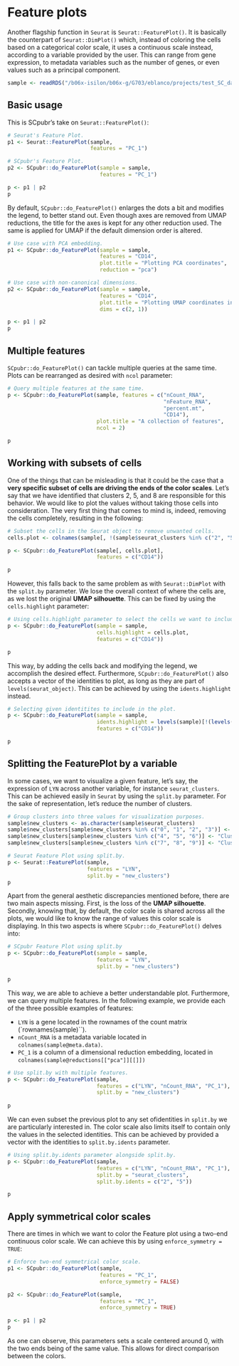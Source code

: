 # Feature plots 
Another flagship function in `Seurat` is `Seurat::FeaturePlot()`. It is basically the counterpart of `Seurat::DimPlot()` which, instead of coloring the cells based on a categorical color scale, it uses a continuous scale instead, according to a variable provided by the user. This can range from gene expression, to metadata variables such as the number of genes, or even values such as a principal component. 



```r
sample <- readRDS("/b06x-isilon/b06x-g/G703/eblanco/projects/test_SC_datasets/sc_dataset.rds")
```

## Basic usage

This is SCpubr's take on `Seurat::FeaturePlot()`:
```r
# Seurat's Feature Plot.
p1 <- Seurat::FeaturePlot(sample, 
                          features = "PC_1")

# SCpubr's Feature Plot.
p2 <- SCpubr::do_FeaturePlot(sample = sample,
                             features = "PC_1")

p <- p1 | p2
p
```

By default, `SCpubr::do_FeaturePlot()` enlarges the dots a bit and modifies the legend, to better stand out. Even though axes are removed from UMAP reductions, the title for the axes is kept for any other reduction used. The same is applied for UMAP if the default dimension order is altered.

```r
# Use case with PCA embedding.
p1 <- SCpubr::do_FeaturePlot(sample = sample, 
                             features = "CD14",
                             plot.title = "Plotting PCA coordinates",
                             reduction = "pca")

# Use case with non-canonical dimensions.                             
p2 <- SCpubr::do_FeaturePlot(sample = sample, 
                             features = "CD14",
                             plot.title = "Plotting UMAP coordinates in a different order",
                             dims = c(2, 1))

p <- p1 | p2
p
```

## Multiple features

`SCpubr::do_FeaturePlot()` can tackle multiple queries at the same time. Plots can be rearranged as desired with `ncol` parameter:

```r
# Query multiple features at the same time.
p <- SCpubr::do_FeaturePlot(sample, features = c("nCount_RNA", 
                                                 "nFeature_RNA", 
                                                 "percent.mt", 
                                                 "CD14"), 
                            plot.title = "A collection of features", 
                            ncol = 2)

p
```

## Working with subsets of cells

One of the things that can be misleading is that it could be the case that a **very specific subset of cells are driving the ends of the color scales**. Let's say that we have identified that clusters 2, 5, and 8 are responsible for this behavior. We would like to plot the values without taking those cells into consideration. The very first thing that comes to mind is, indeed, removing the cells completely, resulting in the following:

```r
# Subset the cells in the Seurat object to remove unwanted cells.
cells.plot <- colnames(sample[, !(sample$seurat_clusters %in% c("2", "5", "8"))])

p <- SCpubr::do_FeaturePlot(sample[, cells.plot], 
                            features = c("CD14"))

p
```

However, this falls back to the same problem as with `Seurat::DimPlot` with the `split.by` parameter. We lose the overall context of where the cells are, as we lost the original **UMAP silhouette**. This can be fixed by using the `cells.highlight` parameter:

```r
# Using cells.highlight parameter to select the cells we want to include in the plot.
p <- SCpubr::do_FeaturePlot(sample = sample, 
                            cells.highlight = cells.plot, 
                            features = c("CD14"))

p
```
This way, by adding the cells back and modifying the legend, we accomplish the desired effect. Furthermore, `SCpubr::do_FeaturePlot()` also accepts a vector of the identities to plot, as long as they are part of `levels(seurat_object)`. This can be achieved by using the `idents.highlight` instead.

```r
# Selecting given identitites to include in the plot.
p <- SCpubr::do_FeaturePlot(sample = sample, 
                            idents.highlight = levels(sample)[!(levels(sample) %in% c("0", "2", "5", "8"))], 
                            features = c("CD14"))

p
```
## Splitting the FeaturePlot by a variable

In some cases, we want to visualize a given feature, let's say, the expression of `LYN` across another variable, for instance `seurat_clusters`. This can be achieved easily in `Seurat` by using the `split.by` parameter. For the sake of representation, let's reduce the number of clusters.

```r
# Group clusters into three values for visualization purposes.
sample$new_clusters <- as.character(sample$seurat_clusters)
sample$new_clusters[sample$new_clusters %in% c("0", "1", "2", "3")] <- "Cluster 1"
sample$new_clusters[sample$new_clusters %in% c("4", "5", "6")] <- "Cluster 2"
sample$new_clusters[sample$new_clusters %in% c("7", "8", "9")] <- "Cluster 3"

# Seurat Feature Plot using split.by.
p <- Seurat::FeaturePlot(sample, 
                         features = "LYN", 
                         split.by = "new_clusters")
p
```
Apart from the general aesthetic discrepancies mentioned before, there are two main aspects missing. First, is the loss of the **UMAP silhouette**. Secondly, knowing that, by default, the color scale is shared across all the plots, we would like to know the range of values this color scale is displaying. In this two aspects is where `SCpubr::do_FeaturePlot()` delves into: 

```r
# SCpubr Feature Plot using split.by
p <- SCpubr::do_FeaturePlot(sample = sample, 
                            features = "LYN", 
                            split.by = "new_clusters")

p
```

This way, we are able to achieve a better understandable plot. Furthermore, we can query multiple features. In the following example, we provide each of the three possible examples of features:

- `LYN` is a gene located in the rownames of the count matrix (`rownames(sample)``).
- `nCount_RNA` is a metadata variable located in `colnames(sample@meta.data)`.
- `PC_1` is a column of a dimensional reduction embedding, located in `colnames(sample@reductions[["pca"]][[]])`

```r
# Use split.by with multiple features.
p <- SCpubr::do_FeaturePlot(sample, 
                            features = c("LYN", "nCount_RNA", "PC_1"), 
                            split.by = "new_clusters")
                            
p
```

We can even subset the previous plot to any set ofidentities in `split.by` we are particularly interested in. The color scale also limits itself to contain only the values in the selected identities. This can be achieved by provided a vector with the identities to `split.by.idents` parameter.

```r
# Using split.by.idents parameter alongside split.by.
p <- SCpubr::do_FeaturePlot(sample, 
                            features = c("LYN", "nCount_RNA", "PC_1"), 
                            split.by = "seurat_clusters", 
                            split.by.idents = c("2", "5"))

p
```

## Apply symmetrical color scales
There are times in which we want to color the Feature plot using a two-end continuous color scale. We can achieve this by using `enforce_symmetry = TRUE`:

```r
# Enforce two-end symmetrical color scale.
p1 <- SCpubr::do_FeaturePlot(sample, 
                             features = "PC_1",
                             enforce_symmetry = FALSE)

p2 <- SCpubr::do_FeaturePlot(sample, 
                             features = "PC_1",
                             enforce_symmetry = TRUE)

p <- p1 | p2
p
```
As one can observe, this parameters sets a scale centered around 0, with the two ends being of the same value. This allows for direct comparison between the colors.
